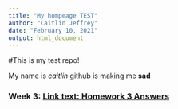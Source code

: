 ```yaml
---
title: "My hompeage TEST"
author: "Caitlin Jeffrey"
date: "February 10, 2021"
output: html_document
---
```


#This is my test repo!

My name is *caitlin* github is making me **sad**

### Week 3: [Link text: Homework 3 Answers](Homework/HW3.html)